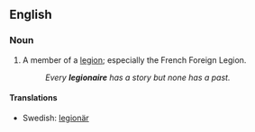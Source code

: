 ==English==
===Noun===
{{en-noun}}
# A member of a [[legion]]; especially the French Foreign Legion.
#: ''Every '''legionaire''' has a story but none has a past.''

====Translations====
*Swedish: [[legionär]] {{c}}